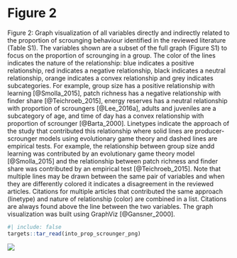# Figure 2

\singlespacing

Figure 2: Graph visualization of all variables directly and indirectly related to the proportion of scrounging behaviour identified in the reviewed literature (Table S1). The variables shown are a subset of the full graph (Figure S1) to focus on the proportion of scrounging in a group. The color of the lines indicates the nature of the relationship: blue indicates a positive relationship, red indicates a negative relationship, black indicates a neutral relationship, orange indicates a convex relationship and grey indicates subcategories. For example, group size has a positive relationship with learning [@Smolla_2015], patch richness has a negative relationship with finder share [@Teichroeb_2015], energy reserves has a neutral relationship with proportion of scroungers [@Lee_2016a], adults and juveniles are a subcategory of age, and time of day has a convex relationship with proportion of scrounger [@Barta_2000]. Linetypes indicate the approach of the study that contributed this relationship where solid lines are producer-scrounger models using evolutionary game theory and dashed lines are empirical tests. For example, the relationship between group size andd learning was contributed by an evolutionary game theory model [@Smolla_2015] and the relationship between patch richness and finder share  was contributed by an empirical test [@Teichroeb_2015]. Note that multiple lines may be drawn between the same pair of variables and when they are differently colored it indicates a disagreement in the reviewed articles. Citations for multiple articles that contributed the same approach (linetype) and nature of relationship (color) are combined in a list. Citations are always found above the line between the two variables. The graph visualization was built using GraphViz [@Gansner_2000]. 

```r
#| include: false
targets::tar_read(into_prop_scrounger_png)
```


![](../../figures/into-prop-scrounger.png)

\doublespacing